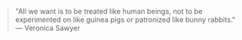 > "All we want is to be treated like human beings, not to be experimented on like guinea pigs or patronized like bunny rabbits."  
> — Veronica Sawyer   

